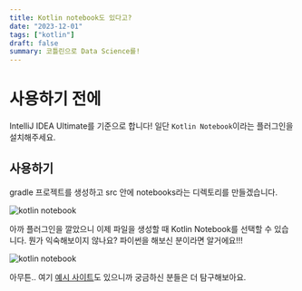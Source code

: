 ```yaml
---
title: Kotlin notebook도 있다고?
date: "2023-12-01"
tags: ["kotlin"]
draft: false
summary: 코틀린으로 Data Science를!
---
```


# 사용하기 전에

IntelliJ IDEA Ultimate를 기준으로 합니다! 일단 `Kotlin Notebook`이라는 플러그인을 설치해주세요.

## 사용하기

gradle 프로젝트를 생성하고 src 안에 notebooks라는 디렉토리를 만들겠습니다.

![kotlin notebook](/static/images/kotlin-notebook/kotlin-notebook.png)

아까 플러그인을 깔았으니 이제 파일을 생성할 때 Kotlin Notebook를 선택할 수 있습니다.
뭔가 익숙해보이지 않나요? 파이썬을 해보신 분이라면 알거에요!!!

![kotlin notebook](/static/images/kotlin-notebook/first.png)

아무튼.. 여기 [예시 사이트](https://datalore.jetbrains.com/report/static/sBgNeHxfaKG1tVRDWl3KqU/DMtWM05XWOT2Oi6yxZjVkJ)도 있으니까
궁금하신 분들은 더 탐구해보아요.
